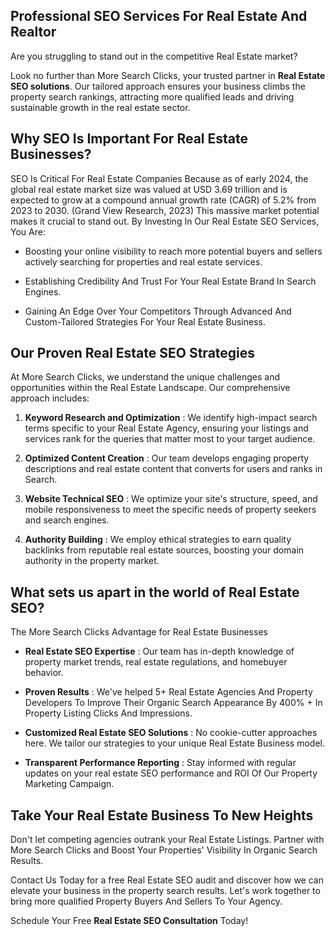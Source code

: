 Professional SEO Services For Real Estate And Realtor
-----------------------------------------------------

Are you struggling to stand out in the competitive Real Estate market?

Look no further than More Search Clicks, your trusted partner in **Real Estate SEO solutions**. Our tailored approach ensures your business climbs the property search rankings, attracting more qualified leads and driving sustainable growth in the real estate sector.

Why SEO Is Important For Real Estate Businesses?
------------------------------------------------

SEO Is Critical For Real Estate Companies Because as of early 2024, the global real estate market size was valued at USD 3.69 trillion and is expected to grow at a compound annual growth rate (CAGR) of 5.2% from 2023 to 2030. (Grand View Research, 2023) This massive market potential makes it crucial to stand out. By Investing In Our Real Estate SEO Services, You Are:

*   Boosting your online visibility to reach more potential buyers and sellers actively searching for properties and real estate services.
    
*   Establishing Credibility And Trust For Your Real Estate Brand In Search Engines.
    
*   Gaining An Edge Over Your Competitors Through Advanced And Custom-Tailored Strategies For Your Real Estate Business.
    

Our Proven Real Estate SEO Strategies
-------------------------------------

At More Search Clicks, we understand the unique challenges and opportunities within the Real Estate Landscape. Our comprehensive approach includes:

1.  **Keyword Research and Optimization** : We identify high-impact search terms specific to your Real Estate Agency, ensuring your listings and services rank for the queries that matter most to your target audience.
    
2.  **Optimized Content Creation** : Our team develops engaging property descriptions and real estate content that converts for users and ranks in Search.
    
3.  **Website Technical SEO** : We optimize your site's structure, speed, and mobile responsiveness to meet the specific needs of property seekers and search engines.
    
4.  **Authority Building** : We employ ethical strategies to earn quality backlinks from reputable real estate sources, boosting your domain authority in the property market.
    

What sets us apart in the world of Real Estate SEO?
-----------------------------------------------------------

The More Search Clicks Advantage for Real Estate Businesses

*   **Real Estate SEO Expertise** : Our team has in-depth knowledge of property market trends, real estate regulations, and homebuyer behavior.
    
*   **Proven Results** : We've helped 5+ Real Estate Agencies And Property Developers To Improve Their Organic Search Appearance By 400% + In Property Listing Clicks And Impressions.
    
*   **Customized Real Estate SEO Solutions** : No cookie-cutter approaches here. We tailor our strategies to your unique Real Estate Business model.
    
*   **Transparent Performance Reporting** : Stay informed with regular updates on your real estate SEO performance and ROI Of Our Property Marketing Campaign.
    

Take Your Real Estate Business To New Heights 
----------------------------------------------

Don't let competing agencies outrank your Real Estate Listings. Partner with More Search Clicks and Boost Your Properties' Visibility In Organic Search Results.

Contact Us Today for a free Real Estate SEO audit and discover how we can elevate your business in the property search results. Let's work together to bring more qualified Property Buyers And Sellers To Your Agency.

Schedule Your Free **Real Estate SEO Consultation** Today!